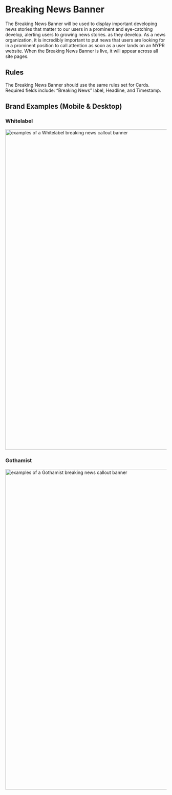 
<Meta title="Components/Molecules/BreakingNews Banners" />


# Breaking News Banner

The Breaking News Banner will be used to display important developing news stories that matter to our users in a prominent and eye-catching develop, alerting users to growing news stories. as they develop. As a news organization, it is incredibly important to put news that users are looking for in a prominent position to call attention as soon as a user lands on an NYPR website.  When the Breaking News Banner is live, it will appear across all site pages.

## Rules

The Breaking News Banner should use the same rules set for Cards. <br />
Required fields include:  “Breaking News” label, Headline, and Timestamp.

## Brand Examples (Mobile & Desktop)

### Whitelabel
 <img alt="examples of a Whitelabel breaking news callout banner" src="./images/Molecules-Organisms-CalloutBanner-WhitelabelBreakingNews.png" width="1000" />
<br/>

### Gothamist
<img alt="examples of a Gothamist breaking news callout banner" src="./images/Molecules-Organisms-CalloutBanner-GothamistBreakingNews.png" width="1000" />

